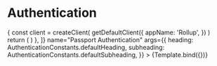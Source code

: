 

<Meta title="Templates/Authentication" component={Authentication} />


# Authentication

<Canvas>
  <Story
    decorators={[
      (Story) => {
        const client = createClient(
          getDefaultClient({
            appName: 'Rollup',
          })
        )
        return (
          <WagmiConfig client={client}>
            <Story />
          </WagmiConfig>
        )
      },
    ]}
    name="Passport Authentication"
    args={{
      heading: AuthenticationConstants.defaultHeading,
      subheading: AuthenticationConstants.defaultSubheading,
    }}
  >
    {Template.bind({})}
  </Story>
</Canvas>
